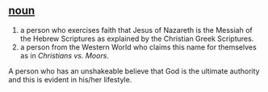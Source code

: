 == [[noun]] ==
# a person who exercises faith that Jesus of Nazareth is the Messiah of the Hebrew Scriptures as explained by the Christian Greek Scriptures.
# a person from the Western World who claims this name for themselves as in ''Christians vs. Moors''.

A person who has an unshakeable believe that God is the ultimate authority and this is evident in his/her lifestyle.